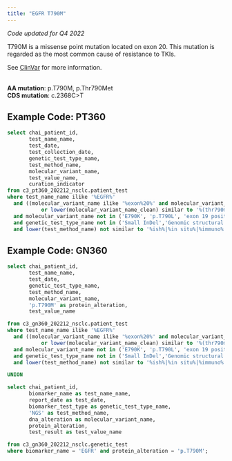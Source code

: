 ```yaml
---
title: "EGFR T790M"
---
```


*Code updated for Q4 2022*

T790M is a missense point mutation located on exon 20. This mutation is regarded as the most common cause of resistance to TKIs.

See <a href="https://www.ncbi.nlm.nih.gov/clinvar/variation/16613/?oq=T790M[VARNAME]+EGFR&m=NM_005228.5(EGFR):c.2369C%3ET%20(p.Thr790Met)">ClinVar</a> for more information.<br><br>

**AA mutation**: p.T790M, p.Thr790Met<br> **CDS mutation**: c.2368C\>T <br>

## Example Code: PT360

```sql
select chai_patient_id,
       test_name_name,
       test_date,
       test_collection_date,
       genetic_test_type_name,
       test_method_name,
       molecular_variant_name,
       test_value_name,
       curation_indicator
from c3_pt360_202212_nsclc.patient_test
where test_name_name ilike '%EGFR%'
  and ((molecular_variant_name ilike '%exon%20%' and molecular_variant_name ilike '%790%')
           or lower(molecular_variant_name_clean) similar to '%(thr790met|t790m|2369c>t)%')
  and molecular_variant_name not in ('E790K', 'p.T790L', 'exon 19 positive (negative T790M', 'exon 19 mutation, negative T790M', 'p.T790A')
  and genetic_test_type_name not in ('Small InDel','Genomic structural variant copy number','Gene deletion','Gene rearrangement','Protein Expression')
  and lower(test_method_name) not similar to '%ish%|%in situ%|%immuno%|not recorded';
```

## Example Code: GN360

```sql
select chai_patient_id,
       test_name_name,
       test_date,
       genetic_test_type_name,
       test_method_name,
       molecular_variant_name,
       'p.T790M' as protein_alteration,
       test_value_name

from c3_gn360_202212_nsclc.patient_test
where test_name_name ilike '%EGFR%'
  and ((molecular_variant_name ilike '%exon%20%' and molecular_variant_name ilike '%790%')
           or lower(molecular_variant_name_clean) similar to '%(thr790met|t790m|2369c>t)%')
  and molecular_variant_name not in ('E790K', 'p.T790L', 'exon 19 positive (negative T790M', 'exon 19 mutation, negative T790M', 'p.T790A')
  and genetic_test_type_name not in ('Small InDel','Genomic structural variant copy number','Gene deletion','Gene rearrangement','Protein Expression')
  and lower(test_method_name) not similar to '%ish%|%in situ%|%immuno%|not recorded'

UNION

select chai_patient_id,
       biomarker_name as test_name_name,
       report_date as test_date,
       biomarker_test_type as genetic_test_type_name,
       'NGS' as test_method_name,
       dna_alteration as molecular_variant_name,
       protein_alteration,
       test_result as test_value_name

from c3_gn360_202212_nsclc.genetic_test
where biomarker_name = 'EGFR' and protein_alteration = 'p.T790M';
```
